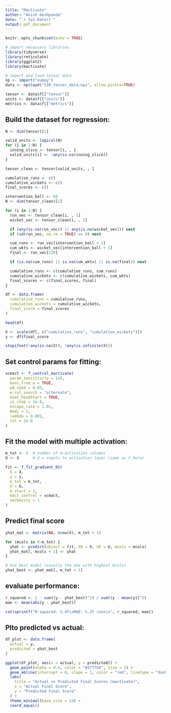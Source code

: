 ```yaml
---
title: "Mactivate"
author: "Anish Deshpande"
date: "`r Sys.Date()`"
output: pdf_document
---
```


```r
knitr::opts_chunk$set(echo = TRUE)
```


```r
# import necessary libraries
library(tidyverse)
library(reticulate)
library(ggplot2)
library(mactivate)
```



```r
# import and load tensor data
np <- import("numpy")
data <- np$load("t20_tensor_data.npz", allow_pickle=TRUE)

tensor <- data$f[["tensor"]]
units <- data$f[["units"]]
metrics <- data$f[["metrics"]]
```


## Build the dataset for regression:
```r
N <- dim(tensor)[1]

valid_units <- logical(N)
for (i in 1:N) {
  inning_slice <- tensor[i, , ]
  valid_units[i] <- !any(is.na(inning_slice))
}

tensor_clean <- tensor[valid_units, , ]
```


```r
cumulative_runs <- c()
cumulative_wickets <- c()
final_scores <- c()

intervention_ball <- 60
N <- dim(tensor_clean)[1]

for (i in 1:N) {
  run_vec <- tensor_clean[i, , 1]
  wicket_vec <- tensor_clean[i, , 2]

  if (any(is.na(run_vec)) || any(is.na(wicket_vec))) next
  if (sd(run_vec, na.rm = TRUE) == 0) next

  cum_runs <- run_vec[intervention_ball + 1]
  cum_wkts <- wicket_vec[intervention_ball + 1]
  final <- run_vec[120]

  if (is.na(cum_runs) || is.na(cum_wkts) || is.na(final)) next

  cumulative_runs <- c(cumulative_runs, cum_runs)
  cumulative_wickets <- c(cumulative_wickets, cum_wkts)
  final_scores <- c(final_scores, final)
}

df <- data.frame(
  cumulative_runs = cumulative_runs,
  cumulative_wickets = cumulative_wickets,
  final_score = final_scores
)

head(df)
```


```r
X <- scale(df[, c("cumulative_runs", "cumulative_wickets")])
y <- df$final_score

stopifnot(!any(is.na(X)), !any(is.infinite(X)))
```


## Set control params for fitting:
```r
xcmact <- f_control_mactivate(
  param_sensitivity = 1e5,
  bool_free_w = TRUE,
  w0_seed = 0.05,
  w_col_search = "alternate",
  bool_headStart = TRUE,
  ss_stop = 1e-8,
  escape_rate = 1.01,
  Wadj = 1,
  lambda = 0.001,
  tol = 1e-8
)
```



## Fit the model with multiple activation:
```r
m_tot <- 5  # number of m-activation columns
U <- X      # U = inputs to activation layer (same as X here)

fit <- f_fit_gradient_01(
  X = X,
  y = y,
  m_tot = m_tot,
  U = U,
  m_start = 1,
  mact_control = xcmact,
  verbosity = 1
)
```


## Predict final score
```r
yhat_mat <- matrix(NA, nrow(X), m_tot + 1)

for (mcols in 0:m_tot) {
  yhat <- predict(object = fit, X0 = X, U0 = U, mcols = mcols)
  yhat_mat[, mcols + 1] <- yhat
}

# Use best model (usually the one with highest mcols)
yhat_best <- yhat_mat[, m_tot + 1]
```


## evaluate performance:
```r
r_squared <- 1 - sum((y - yhat_best)^2) / sum((y - mean(y))^2)
mae <- mean(abs(y - yhat_best))

cat(sprintf("R-squared: %.4f\nMAE: %.2f runs\n", r_squared, mae))
```


## Plto predicted vs actual:
```r
df_plot <- data.frame(
  actual = y,
  predicted = yhat_best
)

ggplot(df_plot, aes(x = actual, y = predicted)) +
  geom_point(alpha = 0.4, color = "#1f77b4", size = 2) +
  geom_abline(intercept = 0, slope = 1, color = "red", linetype = "dashed", size = 1) +
  labs(
    title = "Actual vs Predicted Final Scores (mactivate)",
    x = "Actual Final Score",
    y = "Predicted Final Score"
  ) +
  theme_minimal(base_size = 14) +
  coord_equal()
```












